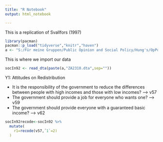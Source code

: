 ```yaml
---
title: "R Notebook"
output: html_notebook

---
```

This is a replication of Svallfors (1997) 

```r
library(pacman)
pacman::p_load("tidyverse","knitr","haven")
a <- "S:/Für meine Gruppen/Public Opinion and Social Policy/Hung's/OpPol/Data/ISSP/Social Inequality/"

```

This is where we import our data

```r
socIn92 <- read_dta(paste(a,"ZA2310.dta",sep=""))

```

Y1: Attitudes on Redistribution

- It is the responsibility of the government to reduce the differences between people with high incomes and those with low incomes? --> v57
- The government should provide a job for everyone who wants one? --> v59
- The government should provide everyone with a guaranteed basic income? --> v62

```r
socIn92recode<-socIn92 %>%
  mutate(
    r1=recode(v57,´1`=2)
  )
```

